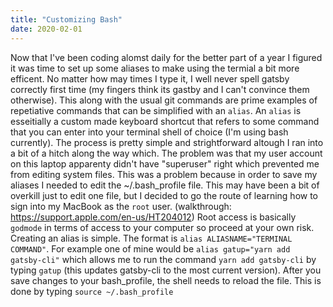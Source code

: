 ```yaml
---
title: "Customizing Bash"
date: 2020-02-01
---
```


Now that I've been coding alomst daily for the better part of a year I figured it was time to set up some aliases to make using the termial a bit more efficent. No matter how may times I type it, I well never spell gatsby correctly first time (my fingers think its gastby and I can't convince them otherwise). This along with the usual git commands are prime examples of repetiative commands that can be simplified with an `alias`. 
An `alias` is esseitially a custom made keyboard shortcut that refers to some command that you can enter into your terminal shell of choice (I'm using bash currently). The process is pretty simple and strightforward altough I ran into a bit of a hitch along the way which. The problem was that my user account on this laptop apparenty didn't have "superuser" right which prevented me from editing system files. This was a problem because in order to save my aliases I needed to edit the ~/.bash_profile file. This may have been a bit of overkill just to edit one file, but I decided to go the route of learning how to sign into my MacBook as the `root` user. (walkthrough: https://support.apple.com/en-us/HT204012) Root access is basically `godmode` in terms of access to your computer so proceed at your own risk.
Creating an alias is simple. The format is `alias ALIASNAME="TERMINAL COMMAND"`. For example one of mine would be `alias gatup="yarn add gatsby-cli"` which allows me to run the command `yarn add gatsby-cli` by typing `gatup` (this updates gatsby-cli to the most current version). 
After you save changes to your bash_profile, the shell needs to reload the file. This is done by typing `source ~/.bash_profile`